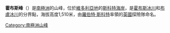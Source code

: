 {{coord|77|53|S|163|55|E|source:GNIS|display=title}}

'''霍布斯峰'''（{{lang-en|Hobbs Peak}}）是[[南極洲|南極洲]]的山峰，位於[[維多利亞地|維多利亞地]]的[[斯科特海岸|斯科特海岸]]，是[[霍布斯冰川|霍布斯冰川]]和[[布盧冰川|布盧冰川]]的分界點，海拔高度1,510米，由[[羅伯特·斯科特|羅伯特·斯科特]]率領的[[英國|英國]]探險隊命名。

{{DEFAULTSORT:Hobbs Peak}}
[[Category:南極洲山峰|Category:南極洲山峰]]


{{ScottCoast-geo-stub}}